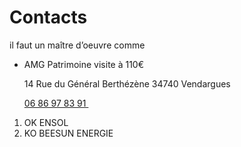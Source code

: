 # Contacts

il faut un maître d'oeuvre comme

-   AMG Patrimoine visite à 110€

    14 Rue du Général Berthézène 34740 Vendargues

    [06 86 97 83 91 ](tel:0686978391)

1.  OK ENSOL
2.  KO BEESUN ENERGIE
